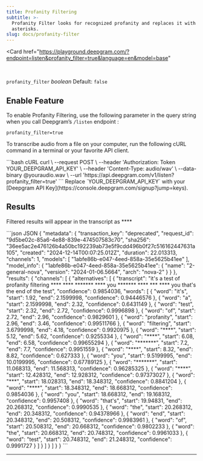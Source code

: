 ```yaml
---
title: Profanity Filtering
subtitle: >-
  Profanity Filter looks for recognized profanity and replaces it with
  asterisks.
slug: docs/profanity-filter
---
```


<Card
    href="https://playground.deepgram.com/?endpoint=listen&profanity_filter=true&language=en&model=base"
>
  <Markdown src="../snippets/playground-card.mdx" />
</Card>
<br/>

`profanity_filter` *boolean* Default: `false`

<div class="flex flex-row gap-2">
  <Markdown src="../snippets/stt-batch-available.mdx" /> <Markdown src="../snippets/stt-stream-available.mdx" /> <Markdown src="../snippets/english.mdx" />
</div>

## Enable Feature

To enable Profanity Filtering, use the following parameter in the query string when you call Deepgram’s `/listen` endpoint :

`profanity_filter=true`

To transcribe audio from a file on your computer, run the following cURL command in a terminal or your favorite API client.

<CodeGroup>
  ```bash cURL
  curl \
    --request POST \
    --header 'Authorization: Token YOUR_DEEPGRAM_API_KEY' \
    --header 'Content-Type: audio/wav' \
    --data-binary @youraudio.wav \
    --url 'https://api.deepgram.com/v1/listen?profanity_filter=true'
  ```
</CodeGroup>

<Warning>
  Replace `YOUR_DEEPGRAM_API_KEY` with your [Deepgram API Key](https://console.deepgram.com/signup?jump=keys).
</Warning>

## Results

Filtered results will appear in the transcript as \*\*\*\*

<CodeGroup>
  ```json JSON
  {
      "metadata": {
          "transaction_key": "deprecated",
          "request_id": "9d5be02c-85a6-4e88-839e-474507583c70",
          "sha256": "36ee5ac2e476126b4a50bc192239ab73e5f9cdd496b0f27c516162447631a105",
          "created": "2024-12-14T00:07:25.012Z",
          "duration": 22.013313,
          "channels": 1,
          "models": [
              "1abfe86b-e047-4eed-858a-35e5625b41ee"
          ],
          "model_info": {
              "1abfe86b-e047-4eed-858a-35e5625b41ee": {
                  "name": "2-general-nova",
                  "version": "2024-01-06.5664",
                  "arch": "nova-2"
              }
          }
      },
      "results": {
          "channels": [
              {
                  "alternatives": [
                      {
                          "transcript": "it's a test of profanity filtering **** **** ******* **** you ******* **** *** **** you that's the end of the test",
                          "confidence": 0.9854036,
                          "words": [
                              {
                                  "word": "it's",
                                  "start": 1.92,
                                  "end": 2.1599998,
                                  "confidence": 0.94446576
                              },
                              {
                                  "word": "a",
                                  "start": 2.1599998,
                                  "end": 2.32,
                                  "confidence": 0.6431149
                              },
                              {
                                  "word": "test",
                                  "start": 2.32,
                                  "end": 2.72,
                                  "confidence": 0.9996898
                              },
                              {
                                  "word": "of",
                                  "start": 2.72,
                                  "end": 2.96,
                                  "confidence": 0.9829601
                              },
                              {
                                  "word": "profanity",
                                  "start": 2.96,
                                  "end": 3.46,
                                  "confidence": 0.99511766
                              },
                              {
                                  "word": "filtering",
                                  "start": 3.6799998,
                                  "end": 4.18,
                                  "confidence": 0.9920975
                              },
                              {
                                  "word": "****",
                                  "start": 5.12,
                                  "end": 5.62,
                                  "confidence": 0.9255334
                              },
                              {
                                  "word": "****",
                                  "start": 6.08,
                                  "end": 6.58,
                                  "confidence": 0.99655294
                              },
                              {
                                  "word": "*******",
                                  "start": 7.2,
                                  "end": 7.7,
                                  "confidence": 0.9951559
                              },
                              {
                                  "word": "****",
                                  "start": 8.32,
                                  "end": 8.82,
                                  "confidence": 0.627333
                              },
                              {
                                  "word": "you",
                                  "start": 9.5199995,
                                  "end": 10.0199995,
                                  "confidence": 0.67789125
                              },
                              {
                                  "word": "*******",
                                  "start": 11.068313,
                                  "end": 11.568313,
                                  "confidence": 0.96285325
                              },
                              {
                                  "word": "****",
                                  "start": 12.428312,
                                  "end": 12.928312,
                                  "confidence": 0.97373027
                              },
                              {
                                  "word": "***",
                                  "start": 18.028313,
                                  "end": 18.348312,
                                  "confidence": 0.8841204
                              },
                              {
                                  "word": "****",
                                  "start": 18.348312,
                                  "end": 18.668312,
                                  "confidence": 0.9854036
                              },
                              {
                                  "word": "you",
                                  "start": 18.668312,
                                  "end": 19.168312,
                                  "confidence": 0.9957408
                              },
                              {
                                  "word": "that's",
                                  "start": 19.94831,
                                  "end": 20.268312,
                                  "confidence": 0.9990535
                              },
                              {
                                  "word": "the",
                                  "start": 20.268312,
                                  "end": 20.348312,
                                  "confidence": 0.94378966
                              },
                              {
                                  "word": "end",
                                  "start": 20.348312,
                                  "end": 20.508312,
                                  "confidence": 0.9983961
                              },
                              {
                                  "word": "of",
                                  "start": 20.508312,
                                  "end": 20.668312,
                                  "confidence": 0.9802233
                              },
                              {
                                  "word": "the",
                                  "start": 20.668312,
                                  "end": 20.748312,
                                  "confidence": 0.9961033
                              },
                              {
                                  "word": "test",
                                  "start": 20.748312,
                                  "end": 21.248312,
                                  "confidence": 0.9991727
                              }
                          ]
                      }
                  ]
              }
          ]
      }
  }
  ```
</CodeGroup>

***
